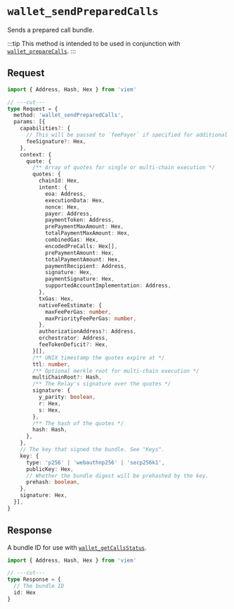 
# `wallet_sendPreparedCalls`

Sends a prepared call bundle.

:::tip
This method is intended to be used in conjunction with [`wallet_prepareCalls`](/relay/wallet_prepareCalls).
:::

<Fees />
<Keys />
<Selectors />

## Request

```ts twoslash
import { Address, Hash, Hex } from 'viem'

// ---cut---
type Request = {
  method: 'wallet_sendPreparedCalls',
  params: [{
    capabilities?: {
      // This will be passed to `feePayer` if specified for additional on-chain verification.
      feeSignature?: Hex,
    },
    context: {
      quote: {
        /** Array of quotes for single or multi-chain execution */
        quotes: {
          chainId: Hex,
          intent: {
            eoa: Address,
            executionData: Hex,
            nonce: Hex,
            payer: Address,
            paymentToken: Address,
            prePaymentMaxAmount: Hex,
            totalPaymentMaxAmount: Hex,
            combinedGas: Hex,
            encodedPreCalls: Hex[],
            prePaymentAmount: Hex,
            totalPaymentAmount: Hex,
            paymentRecipient: Address,
            signature: Hex,
            paymentSignature: Hex,
            supportedAccountImplementation: Address,
          },
          txGas: Hex,
          nativeFeeEstimate: {
            maxFeePerGas: number,
            maxPriorityFeePerGas: number,
          },
          authorizationAddress?: Address,
          orchestrator: Address,
          feeTokenDeficit?: Hex,
        }[],
        /** UNIX timestamp the quotes expire at */
        ttl: number,
        /** Optional merkle root for multi-chain execution */
        multiChainRoot?: Hash,
        /** The Relay's signature over the quotes */
        signature: {
          y_parity: boolean,
          r: Hex,
          s: Hex,
        },
        /** The hash of the quotes */
        hash: Hash,
      },
    },
    // The key that signed the bundle. See "Keys".
    key: {
      type: 'p256' | 'webauthnp256' | 'secp256k1',
      publicKey: Hex,
      // Whether the bundle digest will be prehashed by the key.
      prehash: boolean,
    },
    signature: Hex,
  }],
}
```

## Response

A bundle ID for use with [`wallet_getCallsStatus`].

```ts twoslash
import { Address, Hash, Hex } from 'viem'

// ---cut---
type Response = {
  // The bundle ID
  id: Hex
}
```

[`wallet_getCallsStatus`]: /relay/wallet_getCallsStatus
